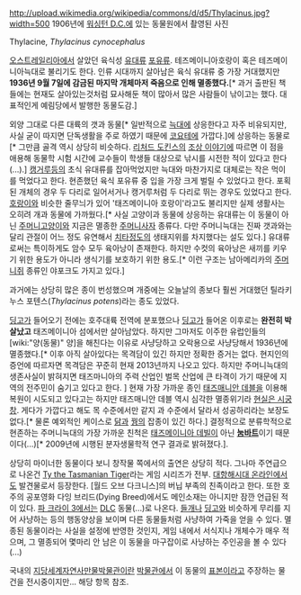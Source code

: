 http://upload.wikimedia.org/wikipedia/commons/d/d5/Thylacinus.jpg?width=500
1906년에 [[워싱턴 D.C.]]에 있는 동물원에서 촬영된 사진

Thylacine, ''Thylacinus cynocephalus''

[[오스트레일리아]]에서 살았던 육식성 [[유대류]] [[포유류]]. 테즈메이니아호랑이 혹은 테즈메이니아늑대로 불리기도 한다. 인류 시대까지 살아남은 육식 유대류 중 가장 거대했지만 '''1936년 9월 7일에 감금된 마지막 개체마저 죽음으로 인해 멸종했다.'''[* 과거 출판된 책들에는 현재도 살아있는것처럼 묘사해둔 책이 많아서 많은 사람들이 낚이고는 했다. 대표적인게 예림당에서 발행한 동물도감.]

외양 그대로 다른 대륙의 갯과 동물[* 일반적으로 [[늑대]]에 상응한다고 자주 비유되지만, 사실 굳이 따지면 단독생활을 주로 하였기 때문에 [[코요테]]에 가깝다.]에 상응하는 동물로[* 그만큼 골격 역시 상당히 비슷하다. [[리처드 도킨스]]의 [[조상 이야기]]에 따르면 이 점을 애용해 동물학 시험 시간에 교수들이 학생들 대상으로 낚시를 시전한 적이 있다고 한다(...).] [[캥거루]]등의 초식 유대류를 잡아먹었지만 늑대와 마찬가지로 대체로는 작은 먹이를 먹었다고 한다. 현존했던 육식 포유류 중 입을 가장 크게 벌릴 수 있었다고 한다. 포획된 개체의 경우 두 다리로 일어서거나 캥거루처럼 두 다리로 뛰는 경우도 있었다고 한다. [[호랑이]]와 비슷한 줄무늬가 있어 '태즈메이니아 호랑이'라고도 불리지만 실제 생활사는 오히려 개과 동물에 가까웠다.[* 사실 고양이과 동물에 상응하는 유대류는 이 동물이 아닌 [[주머니고양이]]와 지금은 멸종한 [[주머니사자]] 종류다. 다만 주머니늑대는 진짜 갯과와는 달리 관절이 어느 정도 유연해서 [[치타]]정도의 생태지위를 차지했다는 설도 있다.]
유대류로써는 특이하게도 암수 모두 육아낭이 존재한다. 하지만 수컷의 육아낭은 새끼를 키우기 위한 용도가 아니라 생식기를 보호하기 위한 용도.[* 이런 구조는 남아메리카의 [[주머니쥐]] 종류인 야포크도 가지고 있다.]

과거에는 상당히 많은 종이 번성했으며 개중에는 오늘날의 종보다 훨씬 거대했던 틸라키누스 포텐스(''Thylacinus potens'')라는 종도 있었다.

[[딩고]]가 들어오기 전에는 호주대륙 전역에 분포했으나 [[딩고]]가 들어온 이후로는 '''완전히 박살났고''' 태즈메이니아 섬에서만 살아남았다. 하지만 그마저도 이주한 유럽인들의 [wiki:"양(동물)" 양]을 해친다는 이유로 사냥당하고 오락용으로 사냥당해서 1936년에 멸종했다.[* 이후 아직 살아있다는 목격담이 있긴 하지만 정확한 증거는 없다. 현지인의 증언에 따르자면 목격담은 꾸준히 현재 2013년까지 나오고 있다. 하지만 주머니늑대의 생존사실이 밝혀지면 태즈마니아의 주력 산업인 벌목 산업에 큰 타격이 가기 때문에 지역의 전주민이 숨기고 있다고 한다. ] 현재 가장 가까운 종인 [[태즈매니안 데블]]을 이용해 복원이 시도되고 있다고는 하지만 태즈매니안 데블 역시 심각한 멸종위기라 [[현실은 시궁창]]. 게다가 가깝다고 해도 목 수준에서만 같지 과 수준에서 달라서 성공하리라는 보장도 없다.[* 물론 예외적인 케이스로 [[닭]]과 [[꿩]]의 잡종이 있긴 하다.] 결정적으로 분류학적으로 현존하는 주머니늑대의 가장 가까운 친척은 [[태즈메이니아 데빌]]이 아닌 '''[[눔바트]]'''이기 때문이다(...)[* 2009년에 시행된 분자생물학적 연구 결과로 밝혀졌다.]. 

상당히 마이너한 동물이다 보니 창작물 쪽에서의 출연은 상당히 적다. 그나마 주연급으로 나온건 [http://en.wikipedia.org/wiki/Ty_the_Tasmanian_Tiger Ty the Tasmanian Tiger]라는 게임 시리즈가 전부.  [[대항해시대 온라인]]에서도 발견물로서 등장한다. [월드 오브 다크니스]의 버닙 부족의 친족이라고 한다. 또한 호주의 공포영화 다잉 브리드(Dying Breed)에서도 메인소재는 아니지만 잠깐 언급된 적이 있다. [[파 크라이 3]]에서는 [[DLC]] 동물(...)로 나온다. [[들개]]나 [[딩고]]와 비슷하게 무리를 지어 사냥하는 등의 행동양상을 보이며 다른 동물들처럼 사냥하여 가죽을 얻을 수 있다. 멸종된 동물이라는 사실을 설정에 반영한 것인지, 게임 내에서 서식지나 개체수가 매우 적으며, 그 멸종되어 몇마리 안 남은 이 동물을 마구잡이로 사냥하는 주인공을 볼 수 있다(...)

국내의 [[지당세계자연사만물박물관]]이란 [[박물관]]에서 이 동물의 [[표본]]이라고 주장하는 물건을 전시중이지만... 해당 항목 참조.

